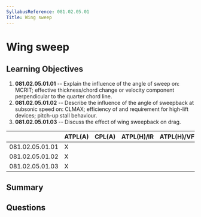 ```yaml
---
SyllabusReference: 081.02.05.01
Title: Wing sweep
---
```


# Wing sweep

## Learning Objectives

1. **081.02.05.01.01** -- Explain the influence of the angle of sweep on: MCRIT;
   effective thickness/chord change or velocity component perpendicular to the
   quarter chord line.
2. **081.02.05.01.02** -- Describe the influence of the angle of sweepback at
   subsonic speed on: CLMAX; efficiency of and requirement for high-lift
   devices; pitch-up stall behaviour.
3. **081.02.05.01.03** -- Discuss the effect of wing sweepback on drag.

|                 | ATPL(A) | CPL(A) | ATPL(H)/IR | ATPL(H)/VFR | CPL(H) | IR  | CBIR(A) |
| --------------- | ------- | ------ | ---------- | ----------- | ------ | --- | ------- |
| 081.02.05.01.01 | X       |        |            |             |        |     |         |
| 081.02.05.01.02 | X       |        |            |             |        |     |         |
| 081.02.05.01.03 | X       |        |            |             |        |     |         |

## Summary

## Questions
